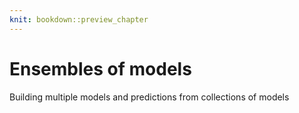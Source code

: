 ```yaml
---
knit: bookdown::preview_chapter
---
```


# Ensembles of models

Building multiple models and predictions from collections of models